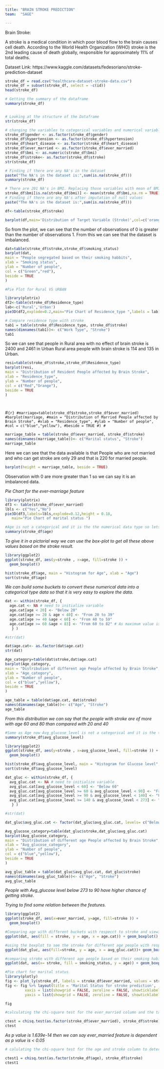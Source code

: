 ---
title: "BRAIN STROKE PREDICTION"
team:  "SAGE"

---

Brain Stroke:

A stroke is a medical condition in which poor blood flow to the brain causes cell death. According to the World Health Organization (WHO) stroke is the 2nd leading cause of death globally, responsible for approximately 11% of total deaths.

Dataset Link: https://www.kaggle.com/datasets/fedesoriano/stroke-prediction-dataset


```{r}

stroke_df = read.csv("healthcare-dataset-stroke-data.csv")
stroke_df = subset(stroke_df, select = -c(id))
head(stroke_df)

# Getting the summary of the dataframe
summary(stroke_df)


# Looking at the structure of the Dataframe
str(stroke_df)

```
```{r}
# changing the variables to categorical variables and numerical variables
stroke_df$gender <- as.factor(stroke_df$gender)
stroke_df$hypertension <- as.factor(stroke_df$hypertension)
stroke_df$heart_disease <- as.factor(stroke_df$heart_disease)
stroke_df$ever_married <- as.factor(stroke_df$ever_married)
stroke_df$bmi <- as.numeric(stroke_df$bmi)
stroke_df$stroke<- as.factor(stroke_df$stroke)
str(stroke_df)

# Finding if there are any NA's in the dataset
paste("The NA's in the dataset is:",sum(is.na(stroke_df)))
summary(stroke_df)

```
```{r}
# There are 201 NA's in BMI. Replacing those variables with mean of BMI
stroke_df$bmi[is.na(stroke_df$bmi)] <- mean(stroke_df$bmi,na.rm = TRUE)
# Finding if there are any NA's after imputation of null values
paste("The NA's in the dataset is:",sum(is.na(stroke_df)))
```

```{r}

df<-table(stroke_df$stroke)

barplot(df,main='Distribution of Target Variable (Stroke)',col=c('orange','red'))


```

So from the plot, we can see that the number of observations of 0 is greater than the number of observations 1. From this we can see that the dataset is imbalanced.

```{r}
dat=table(stroke_df$stroke,stroke_df$smoking_status)
barplot(dat,
main = "People segregated based on their smoking habbits",
xlab = "Smoking status",
ylab = "Number of people",
col = c("Green","red"),
beside = TRUE
)

```
```{r}

#Pie Plot for Rural VS URBAN

library(plotrix)
df2<-table(stroke_df$Residence_type)
lab<-c('Rural','Urban')
pie3D(df2,explode=0.2,main="Pie Chart of Residence_type ",labels = lab)


```

```{r}

# Compare residence type with stroke 
tab1 = table(stroke_df$Residence_type, stroke_df$stroke)
names(dimnames(tab1))<- c("Work Type", "Stroke")
tab1
```

So we can see that people in Rural area with no effect of brain stroke is 2400 and 2461 in Urban
Rural area people with brain stroke is 114 and 135 in Urban.


```{r}

resi=table(stroke_df$stroke,stroke_df$Residence_type)
barplot(resi,
main = "Distribution of Resident People affected by Brain Stroke",
xlab = "Residence_type",
ylab = "Number of people",
col = c("Red","Orange"),
beside = TRUE
)




```

#```{r}
#marriage=table(stroke_df$stroke,stroke_df$ever_married)
#barplot(marriage,
#main = "Distribution of Married People affected by Brain Stroke",
#xlab = "Residence_type",
#ylab = "Number of people",
#col = c("blue","yellow"),
#beside = TRUE
#)
#```


```{r}
marriage_table = table(stroke_df$ever_married, stroke_df$stroke)
names(dimnames(marriage_table))<- c("Marital status", "Stroke")
marriage_table
```
Here we can see that the data available is that People who are not married and who can get stroke are only 29 and that is 220 for married people.

```{r}
barplot(height = marriage_table, beside = TRUE)
```
Observation with 0 are more greater than 1 so we can say it is an imbalanced data.

*Pie Chart for the ever-marriage feature*

```{r}
library(plotrix)
df3 <- table(stroke_df$ever_married) 
lbls <- c("Yes","No")
pie3D(df3,labels=lbls,explode=0.12,height = 0.18,
   main="Pie Chart of marital status ")


```


```{r}
#Age is not a categorical and it is the the numerical data type so lets find out the maximum and minimum of the age first.
summary(stroke_df$age)

```
*To give it in a pictorial way we can use the box-plot to get all these above values based on the stroke result.*
```{r}
library(ggplot2)
ggplot(stroke_df, aes(y=stroke , x=age, fill=stroke )) + 
  geom_boxplot()

```



```{r}
hist(stroke_df$age, main = "Histogram for Age", xlab = "Age")
sort(stroke_df$age)
```

*We can build some buckets to convert these numerical data into a categorical type data so that it is very easy to explore the data.*

```{r}
dat <- within(stroke_df, {   
  age.cat <- NA # need to initialize variable
  age.cat[age < 20] <- "Below 20"
  age.cat[age >= 20 & age < 40] <- "From 20 to 39"
  age.cat[age >= 40 &age < 60] <- "From 40 to 59"
  age.cat[age >= 60 &age < 83] <- "From 60 to 82" # As maximum value is 82
   } )

#str(dat)

dat$age.cat<- as.factor(dat$age.cat)
str(dat)
```

```{r}
Age_category=table(dat$stroke,dat$age.cat)
barplot(Age_category,
main = "Distribution of different age People affected by Brain Stroke",
xlab = "Age_category",
ylab = "Number of people",
col = c("blue","yellow"),
beside = TRUE
)
```

```{r}
age_table = table(dat$age.cat, dat$stroke)
names(dimnames(age_table))<- c("Age", "Stroke")
age_table

```
*From this distribution we can say that the people with stroke are of more with age 60 and 80 than compared with 20 and 40*



```{r}
#Same as Age now Avg_glucose_level is not a categorical and it is the the numerical data type so lets find out the maximum and minimum of the avg_glucose_level first.
summary(stroke_df$avg_glucose_level)

```

```{r}
library(ggplot2)
ggplot(stroke_df, aes(y=stroke , x=avg_glucose_level, fill=stroke )) + 
  geom_boxplot()

```

```{r}
hist(stroke_df$avg_glucose_level, main = "Histogram for Glucose level", xlab = "Glucose level")
sort(stroke_df$avg_glucose_level)
```


```{r}
dat_gluc <- within(stroke_df, {   
  avg_gluc.cat <- NA # need to initialize variable
  avg_gluc.cat[avg_glucose_level < 60] <- "Below 60"
  avg_gluc.cat[avg_glucose_level >= 60 & avg_glucose_level < 90] <- "From 60 upto 90"
  avg_gluc.cat[avg_glucose_level >= 90 & avg_glucose_level < 140] <- "From 90 upto 140"
  avg_gluc.cat[avg_glucose_level >= 140 & avg_glucose_level < 273] <- "From 140 upto 273" 
   } )

#str(dat)

dat_gluc$avg_gluc.cat <- factor(dat_gluc$avg_gluc.cat, levels= c("Below 60", "Below 90", "Below 140", "Below 273"))
```
```{r}
Avg_glucose_category=table(dat_gluc$stroke,dat_gluc$avg_gluc.cat)
barplot(Avg_glucose_category,
main = "Distribution of different age People affected by Brain Stroke",
xlab = "Avg_glucose_category",
ylab = "Number of people",
col = c("blue","yellow"),
beside = TRUE
)
```
```{r}
avg_gluc_table = table(dat_gluc$avg_gluc.cat, dat_gluc$stroke)
names(dimnames(avg_gluc_table))<- c("Age", "Stroke")
avg_gluc_table

```
*People with Avg_glucose level below 273 to 90 have higher chance of getting stroke.*


*Trying to find some relation between the features.*
```{r}
library(ggplot2)
ggplot(stroke_df, aes(x=ever_married, y=age, fill=stroke )) + 
  geom_boxplot()
```
``` {r}

#Comparing age with different buckets with respecct to stroke and viewing it on a boxplot
ggplot(dat, aes(fill = stroke, y = age, x = age.cat)) + geom_boxplot()

#using the boxplot to see the stroke for different age people with respecc to their glucose level.
ggplot(dat_gluc, aes(fill=stroke, y = age, x = avg_gluc.cat))+ geom_boxplot()

```
```{r}
#comparing stroke with different age people based on their smoking habit.
ggplot(dat, aes(x= stroke, fill = smoking_status, y = age)) + geom_boxplot()

```



```{r}
#Pie chart for marital status
library(plotly)
fig <- plot_ly(stroke_df, labels = stroke_df$ever_married, values = stroke_df$stroke, type = 'pie')
fig <- fig %>% layout(title = 'Marital Status for stroke prediction',
         xaxis = list(showgrid = FALSE, zeroline = FALSE, showticklabels = FALSE),
         yaxis = list(showgrid = FALSE, zeroline = FALSE, showticklabels = FALSE))

fig
```


```{r}
#calculating the chi-square test for the ever_married column and the target coulmn that is stroke

ctest = chisq.test(as.factor(stroke_df$ever_married), stroke_df$stroke)
ctest
```
*As p value is 1.639e-14 then we can say ever_married feature is dependent as p value is < 0.05*

```{r}
# calulating the chi-square test for the age and stroke column to determine if age is a dependent or independent variable.

ctest1 = chisq.test(as.factor(stroke_df$age), stroke_df$stroke)
ctest1
```












